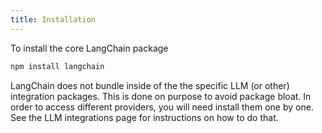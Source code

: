 ```yaml
---
title: Installation
---
```



<AlphaCallout />

To install the core LangChain package



```bash
npm install langchain
```


LangChain does not bundle inside of the the specific LLM (or other) integration packages.
This is done on purpose to avoid package bloat.
In order to access different providers, you will need install them one by one.
See the LLM integrations page for instructions on how to do that.
